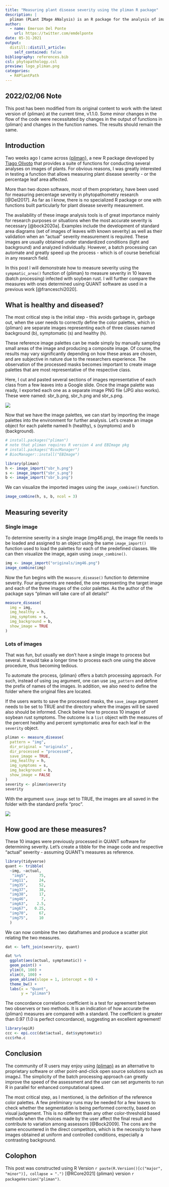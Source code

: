 ```yaml
---
title: "Measuring plant disease severity using the pliman R package"
description: |
  pliman (PLant IMage ANalysis) is an R package for the analysis of images of plants, mainly leaves, that offers a function for measuring plant disease severity. In this post I will demonstrate the use of pliman for determining severity on leaves affected by soybean rust as a case study.
author:
  - name: Emerson Del Ponte
    url: https://twitter.com/emdelponte
date: 05-31-2021
output:
  distill::distill_article:
    self_contained: false
bibliography: references.bib
csl: phytopathology.csl
preview: logo_pliman.png
categories:
  - R4PlantPath
---
```


## 2022/02/06 Note

This post has been modified from its original content to work with the latest version of {pliman} at the current time, v1.1.0. Some minor changes in the flow of the code were necessitated by changes in the output of functions in {pliman} and changes in the function names.
The results should remain the same.

## Introduction

Two weeks ago I came across [{pliman}](https://tiagoolivoto.github.io/pliman/), a new R package developed by [Tiago Olivoto](https://github.com/TiagoOlivoto) that provides a suite of functions for conducting several analyses on images of plants.
For obvious reasons, I was greatly interested in testing a function that allows measuring plant disease severity - or the percentage leaf area affected.

More than two dozen software, most of them proprietary, have been used for measuring percentage severity in phytopathometry research [@Del2017].
As far as I know, there is no specialized R package or one with functions built particularly for plant disease severity measurement.

The availability of these image analysis tools is of great importance mainly for research purposes or situations when the most accurate severity is necessary [@bock2020a].
Examples include the development of standard area diagrams (set of images of leaves with known severity) as well as their validation when an "actual" severity measurement is required.
These images are usually obtained under standardized conditions (light and background) and analyzed individually.
However, a batch processing can automate and greatly speed up the process - which is of course beneficial in any research field.

In this post I will demonstrate how to measure severity using the `sympmatic_area()` function of {pliman} to measure severity in 10 leaves (batch processing) infected with soybean rust.
I will further compare the measures with ones determined using QUANT software as used in a previous work [@franceschi2020].

## What is healthy and diseased?

The most critical step is the initial step - this avoids garbage in, garbage out, when the user needs to correctly define the color palettes, which in {pliman} are separate images representing each of three classes named background (b), symptomatic (s) and healthy (h).

These reference image palettes can be made simply by manually sampling small areas of the image and producing a composite image. Of course, the results may vary significantly depending on how these areas are chosen, and are subjective in nature due to the researchers experience.
The observation of the processed masks becomes important to create image palettes that are most representative of the respective class.

Here, I cut and pasted several sections of images representative of each class from a few leaves into a Google slide.
Once the image palette was ready, I exported each one as a separate image PNG file (JPG also works).
These were named: sbr_b.png, sbr_h.png and sbr_s.png.

![](pliman1.png)

Now that we have the image palettes, we can start by importing the image palettes into the environment for further analysis. Let's create an image object for each palette named h (healthy), s (symptoms) and b (background).

```r
# install.packages("pliman")
# note that pliman requires R version 4 and EBImage pkg
# install.packages("BiocManager")
# BiocManager::install("EBImage")

library(pliman)
h <- image_import("sbr_h.png")
s <- image_import("sbr_s.png")
b <- image_import("sbr_b.png")
```

We can visualize the imported images using the `image_combine()` function.

```r
image_combine(h, s, b, ncol = 3)
```

## Measuring severity

### Single image

To determine severity in a single image (img46.png), the image file needs to be loaded and assigned to an object using the same `image_import()` function used to load the palettes for each of the predefined classes.
We can then visualize the image, again using `image_combine()`.

```r
img <- image_import("originals/img46.png")
image_combine(img)
```

Now the fun begins with the `measure_disease()` function to determine severity.
Four arguments are needed, the one representing the target image and each of the three images of the color palettes.
As the author of the package says "pliman will take care of all details!"

```r
measure_disease(
  img = img,
  img_healthy = h,
  img_symptoms = s,
  img_background = b,
  show_image = TRUE
)
```

### Lots of images

That was fun, but usually we don't have a single image to process but several.
It would take a longer time to process each one using the above procedure, thus becoming tedious.

To automate the process, {pliman} offers a batch processing approach.
For such, instead of using `img` argument, one can use `img_pattern` and define the prefix of names of the images.
In addition, we also need to define the folder where the original files are located.

If the users wants to save the processed masks, the `save_image` argument needs to be set to TRUE and the directory where the images will be saved also should be informed.
Check below how to process 10 images of soybean rust symptoms.
The outcome is a `list` object with the measures of the percent healthy and percent symptomatic area for each leaf in the `severity` object.

```r
pliman <- measure_disease(
  pattern = "img",
  dir_original = "originals" ,
  dir_processed = "processed",
  save_image = TRUE,
  img_healthy = h,
  img_symptoms = s,
  img_background = b,
  show_image = FALSE
)
severity <- pliman$severity
severity
```

With the argument `save_image` set to TRUE, the images are all saved in the folder with the standard prefix "proc".

![](pliman2.png)

## How good are these measures?

These 10 images were previously processed in QUANT software for determining severity.
Let's create a tibble for the image code and respective "actual" severity - assuming QUANT's measures as reference.

```r
library(tidyverse)
quant <- tribble(
  ~img, ~actual,
   "img5",     75,
  "img11",     24,
  "img35",     52,
  "img37",     38,
  "img38",     17,
  "img46",      7,
  "img63",    2.5,
  "img67",   0.25,
  "img70",     67,
  "img75",     10
  )
```

We can now combine the two dataframes and produce a scatter plot relating the two measures.

```r
dat <- left_join(severity, quant)

dat %>%
  ggplot(aes(actual, symptomatic)) +
  geom_point() +
  ylim(0, 100) +
  xlim(0, 100) +
  geom_abline(slope = 1, intercept = 0) +
  theme_bw() +
  labs(x = "Quant",
       y = "pliman")
```

The concordance correlation coefficient is a test for agreement between two observers or two methods.
It is an indication of how accurate the {pliman} measures are compared with a standard.
The coefficient is greater than 0.97 (1.0 is perfect concordance), suggesting an excellent agreement!

```r
library(epiR)
ccc <- epi.ccc(dat$actual, dat$symptomatic)
ccc$rho.c
```

## Conclusion

The community of R users may enjoy using [{pliman}](https://tiagoolivoto.github.io/pliman/) as an alternative to proprietary software or other point-and-click open source solutions such as imageJ.
The simplicity of the batch processing approach can greatly improve the speed of the assessment and the user can set arguments to run R in parallel for enhanced computational speed.

The most critical step, as I mentioned, is the definition of the reference color palettes.
A few preliminary runs may be needed for a few leaves to check whether the segmentation is being performed correctly, based on visual judgement.
This is no different than any other color-threshold based methods when the choices made by the user affect the final result and contribute to variation among assessors [@Bock2009].
The cons are the same encountered in the direct competitors, which is the necessity to have images obtained at uniform and controlled conditions, especially a contrasting background.

## Colophon

This post was constructed using R Version `r paste(R.Version()[c("major", "minor")], collapse = ".")` [@RCore2021] {pliman} version `r packageVersion("pliman")`.
